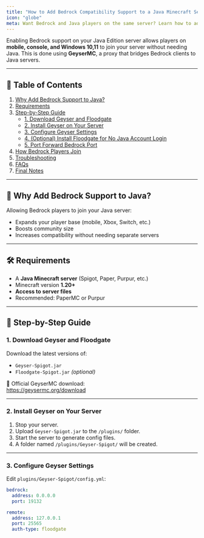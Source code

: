 ```yaml
---
title: "How to Add Bedrock Compatibility Support to a Java Minecraft Server"
icon: "globe"
meta: Want Bedrock and Java players on the same server? Learn how to add Bedrock support to your Java Minecraft server using Geyser and Floodgate – step-by-step\!
---
```



Enabling Bedrock support on your Java Edition server allows players on **mobile, console, and Windows 10,11** to join your server without needing Java. This is done using **GeyserMC**, a proxy that bridges Bedrock clients to Java servers.

---

## 📑 Table of Contents

1. [Why Add Bedrock Support to Java?](#why-add-bedrock-support-to-java)
2. [Requirements](#requirements)
3. [Step-by-Step Guide](#step-by-step-guide)
   - [1. Download Geyser and Floodgate](#1-download-geyser-and-floodgate)
   - [2. Install Geyser on Your Server](#2-install-geyser-on-your-server)
   - [3. Configure Geyser Settings](#3-configure-geyser-settings)
   - [4. (Optional) Install Floodgate for No Java Account Login](#4-optional-install-floodgate-for-no-java-account-login)
   - [5. Port Forward Bedrock Port](#5-port-forward-bedrock-port)
4. [How Bedrock Players Join](#how-bedrock-players-join)
5. [Troubleshooting](#troubleshooting)
6. [FAQs](#faqs)
7. [Final Notes](#final-notes)

---

## 🧩 Why Add Bedrock Support to Java?

Allowing Bedrock players to join your Java server:

- Expands your player base (mobile, Xbox, Switch, etc.)
- Boosts community size
- Increases compatibility without needing separate servers

---

## 🛠 Requirements

- A **Java Minecraft server** (Spigot, Paper, Purpur, etc.)
- Minecraft version **1.20\+**
- **Access to server files**
- Recommended: PaperMC or Purpur

---

## 🚀 Step-by-Step Guide

### 1. Download Geyser and Floodgate

Download the latest versions of:

- `Geyser-Spigot.jar`
- `Floodgate-Spigot.jar` _(optional)_

🔗 Official GeyserMC download:\
https://geysermc.org/download

---

### 2. Install Geyser on Your Server

1. Stop your server.
2. Upload `Geyser-Spigot.jar` to the `/plugins/` folder.
3. Start the server to generate config files.
4. A folder named `/plugins/Geyser-Spigot/` will be created.

---

### 3. Configure Geyser Settings

Edit `plugins/Geyser-Spigot/config.yml`:

```yaml
bedrock:
  address: 0.0.0.0
  port: 19132

remote:
  address: 127.0.0.1
  port: 25565
  auth-type: floodgate
```